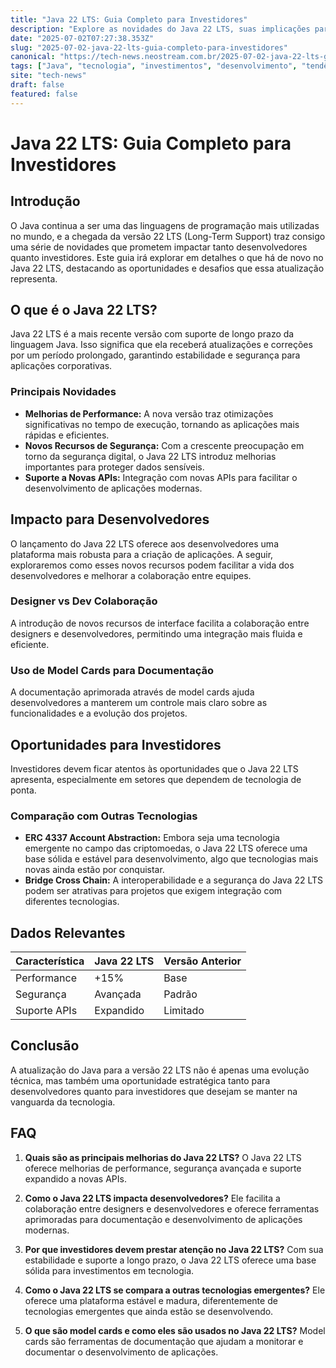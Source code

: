 ```yaml
---
title: "Java 22 LTS: Guia Completo para Investidores"
description: "Explore as novidades do Java 22 LTS, suas implicações para desenvolvedores e investidores, e como ele se compara com outras tecnologias emergentes."
date: "2025-07-02T07:27:38.353Z"
slug: "2025-07-02-java-22-lts-guia-completo-para-investidores"
canonical: "https://tech-news.neostream.com.br/2025-07-02-java-22-lts-guia-completo-para-investidores"
tags: ["Java", "tecnologia", "investimentos", "desenvolvimento", "tendências"]
site: "tech-news"
draft: false
featured: false
---
```


# Java 22 LTS: Guia Completo para Investidores

## Introdução

O Java continua a ser uma das linguagens de programação mais utilizadas no mundo, e a chegada da versão 22 LTS (Long-Term Support) traz consigo uma série de novidades que prometem impactar tanto desenvolvedores quanto investidores. Este guia irá explorar em detalhes o que há de novo no Java 22 LTS, destacando as oportunidades e desafios que essa atualização representa.

## O que é o Java 22 LTS?

Java 22 LTS é a mais recente versão com suporte de longo prazo da linguagem Java. Isso significa que ela receberá atualizações e correções por um período prolongado, garantindo estabilidade e segurança para aplicações corporativas.

### Principais Novidades

- **Melhorias de Performance:** A nova versão traz otimizações significativas no tempo de execução, tornando as aplicações mais rápidas e eficientes.
- **Novos Recursos de Segurança:** Com a crescente preocupação em torno da segurança digital, o Java 22 LTS introduz melhorias importantes para proteger dados sensíveis.
- **Suporte a Novas APIs:** Integração com novas APIs para facilitar o desenvolvimento de aplicações modernas.

## Impacto para Desenvolvedores

O lançamento do Java 22 LTS oferece aos desenvolvedores uma plataforma mais robusta para a criação de aplicações. A seguir, exploraremos como esses novos recursos podem facilitar a vida dos desenvolvedores e melhorar a colaboração entre equipes.

### Designer vs Dev Colaboração

A introdução de novos recursos de interface facilita a colaboração entre designers e desenvolvedores, permitindo uma integração mais fluida e eficiente.

### Uso de Model Cards para Documentação

A documentação aprimorada através de model cards ajuda desenvolvedores a manterem um controle mais claro sobre as funcionalidades e a evolução dos projetos.

## Oportunidades para Investidores

Investidores devem ficar atentos às oportunidades que o Java 22 LTS apresenta, especialmente em setores que dependem de tecnologia de ponta.

### Comparação com Outras Tecnologias

- **ERC 4337 Account Abstraction:** Embora seja uma tecnologia emergente no campo das criptomoedas, o Java 22 LTS oferece uma base sólida e estável para desenvolvimento, algo que tecnologias mais novas ainda estão por conquistar.
- **Bridge Cross Chain:** A interoperabilidade e a segurança do Java 22 LTS podem ser atrativas para projetos que exigem integração com diferentes tecnologias.

## Dados Relevantes

| Característica | Java 22 LTS | Versão Anterior |
|----------------|-------------|-----------------|
| Performance    | +15%        | Base            |
| Segurança      | Avançada    | Padrão          |
| Suporte APIs   | Expandido   | Limitado        |

## Conclusão

A atualização do Java para a versão 22 LTS não é apenas uma evolução técnica, mas também uma oportunidade estratégica tanto para desenvolvedores quanto para investidores que desejam se manter na vanguarda da tecnologia.

## FAQ

1. **Quais são as principais melhorias do Java 22 LTS?**
   O Java 22 LTS oferece melhorias de performance, segurança avançada e suporte expandido a novas APIs.

2. **Como o Java 22 LTS impacta desenvolvedores?**
   Ele facilita a colaboração entre designers e desenvolvedores e oferece ferramentas aprimoradas para documentação e desenvolvimento de aplicações modernas.

3. **Por que investidores devem prestar atenção no Java 22 LTS?**
   Com sua estabilidade e suporte a longo prazo, o Java 22 LTS oferece uma base sólida para investimentos em tecnologia.

4. **Como o Java 22 LTS se compara a outras tecnologias emergentes?**
   Ele oferece uma plataforma estável e madura, diferentemente de tecnologias emergentes que ainda estão se desenvolvendo.

5. **O que são model cards e como eles são usados no Java 22 LTS?**
   Model cards são ferramentas de documentação que ajudam a monitorar e documentar o desenvolvimento de aplicações.